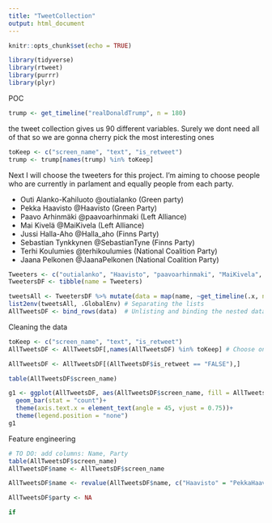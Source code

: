 ```yaml
---
title: "TweetCollection"
output: html_document
---
```


```r
knitr::opts_chunk$set(echo = TRUE)
```


```r
library(tidyverse)
library(rtweet)
library(purrr)
library(plyr)
```

POC
```r
trump <- get_timeline("realDonaldTrump", n = 180)
```
the tweet collection gives us 90 different variables. Surely we dont need all of that so we are gonna cherry pick the most interesting ones
```r
toKeep <- c("screen_name", "text", "is_retweet")
trump <- trump[names(trump) %in% toKeep]
```
Next  I will choose the tweeters for this project. I'm aiming to choose people who are currently in parlament and equally people from each party.

* Outi Alanko-Kahiluoto @outialanko (Green party)
* Pekka Haavisto @Haavisto (Green Party)
* Paavo Arhinmäki @paavoarhinmaki (Left Alliance)
* Mai Kivelä @MaiKivela (Left Alliance)
* Jussi Halla-Aho @Halla_aho (Finns Party)
* Sebastian Tynkkynen @SebastianTyne (Finns Party)
* Terhi Koulumies @terhikoulumies (National Coalition Party)
* Jaana Pelkonen @JaanaPelkonen (National Coalition Party)

```r
Tweeters <- c("outialanko", "Haavisto", "paavoarhinmaki", "MaiKivela", "Halla_aho", "Sebastiantyne", "terhikoulumies", "JaanaPelkonen")
TweetersDF <- tibble(name = Tweeters)
```

```r
tweetsAll <- TweetersDF %>% mutate(data = map(name, ~get_timeline(.x, n = 1000)))
list2env(tweetsAll, .GlobalEnv) # Separating the lists
AllTweetsDF <- bind_rows(data)  # Unlisting and binding the nested dataframes
```
Cleaning the data
```r
toKeep <- c("screen_name", "text", "is_retweet")
AllTweetsDF <- AllTweetsDF[,names(AllTweetsDF) %in% toKeep] # Choose only desired variables

AllTweetsDF <- AllTweetsDF[(AllTweetsDF$is_retweet == "FALSE"),]

table(AllTweetsDF$screen_name)

g1 <- ggplot(AllTweetsDF, aes(AllTweetsDF$screen_name, fill = AllTweetsDF$screen_name))+
  geom_bar(stat = "count")+
  theme(axis.text.x = element_text(angle = 45, vjust = 0.75))+
  theme(legend.position = "none")
g1
```
Feature engineering
```r
# TO DO: add columns: Name, Party
table(AllTweetsDF$screen_name)
AllTweetsDF$name <- AllTweetsDF$screen_name

AllTweetsDF$name <- revalue(AllTweetsDF$name, c("Haavisto" = "PekkaHaavisto", "Halla_aho" = "JussiHalla-Aho", "JaanaPelkonen" = "JaanaPelkonen", "MaiKivela" = "MaiKivela", "outialanko" = "OutiAlanko", "paavoarhinmaki" = "PaavoArhinmaki", "SebastianTyne" = "SebastianTynkkynen", "terhikoulumies" = "TerhiKoulumies"))

AllTweetsDF$party <- NA

if
```

